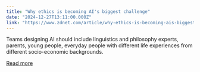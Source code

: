 ```yaml
---
title: "Why ethics is becoming AI's biggest challenge"
date: "2024-12-27T13:11:00.000Z"
link: "https://www.zdnet.com/article/why-ethics-is-becoming-ais-biggest-challenge/"
---
```


Teams designing AI should include linguistics and philosophy experts, parents, young people, everyday people with different life experiences from different socio-economic backgrounds.

[Read more](https://www.zdnet.com/article/why-ethics-is-becoming-ais-biggest-challenge/)
